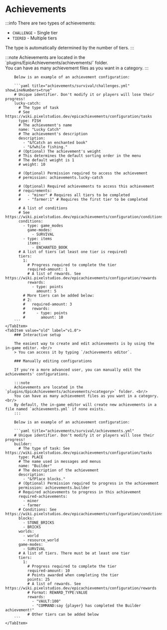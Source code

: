 
# Achievements

:::info
There are two types of achievements:
- `CHALLENGE` - Single tier
- `TIERED` - Multiple tiers

The type is automatically determined by the number of tiers.
:::

<Tabs>
    <TabItem value="new" label="v2.0" default>
        :::note
        Achievements are located in the `plugins/EpicAchievements/achievements/<category>` folder. <br/>
        You can have as many achievement files as you want in a category.
        :::

        Below is an example of an achievement configuration:

        ```yaml title="achievements/survival/challenges.yml" showLineNumbers=true"
        # Unique identifier. Don't modify it or players will lose their progress!
        lucky-catch:
          # The type of task
          # See https://wiki.pixelstudios.dev/epicachievements/configuration/tasks
          type: FISH
          # The achievement's name
          name: "Lucky Catch"
          # The achievement's description
          description:
            - "&fCatch an enchanted book"
            - "&fwhile fishing."
          # (Optional) The achievement's weight
          # This determines the default sorting order in the menu
          # The default weight is 1
          # weight: 10

          # (Optional) Permission required to access the achievement
          # permission: achievements.lucky-catch

          # (Optional) Required achievements to access this achievement
          # requirements:
          #   - "miner" # Requires all tiers to be completed
          #   - "farmer:1" # Requires the first tier to be completed

          # A list of conditions
          # See https://wiki.pixelstudios.dev/epicachievements/configuration/conditions
          conditions:
            - type: game_modes
              game-modes:
                - SURVIVAL
            - type: items
              items:
                - ENCHANTED_BOOK
          # A list of tiers (at least one tier is required)
          tiers:
            1:
              # Progress required to complete the tier
              required-amount: 1
              # A list of rewards. See https://wiki.pixelstudios.dev/epicachievements/configuration/rewards
              rewards:
                - type: points
                  amount: 5
            # More tiers can be added below:
            # 2:
            #   required-amount: 3
            #   rewards:
            #     - type: points
            #       amount: 10
        ```
    </TabItem>
    <TabItem value="old" label="v1.0">
        ### Interactive setup

        The easiest way to create and edit achievements is by using the in-game editor. <br/>
        > You can access it by typing `/achievements editor`.

        ### Manually editing configurations

        If you're a more advanced user, you can manually edit the achievements' configurations.

        :::note
        Achievements are located in the `plugins/EpicAchievements/achievements/<category>` folder. <br/>
        You can have as many achievement files as you want in a category. <br/>
        By default, the in-game editor will create new achievements in a file named `achievements.yml` if none exists.
        :::

        Below is an example of an achievement configuration:

        ```yaml title="achievements/survival/achievements.yml"
        # Unique identifier. Don't modify it or players will lose their progress!
        builder:
          # The type of task: See https://wiki.pixelstudios.dev/epicachievements/configuration/tasks
          type: PLACE
          # The name used in messages and menus
          name: "Builder"
          # The description of the achievement
          description:
            - "&fPlace blocks."
          # (Optional) Permission required to progress in the achievement
          permission: achievements.builder
          # Required achievements to progress in this achievement
          required-achievements:
            - miner
            - farmer
          # Conditions: See https://wiki.pixelstudios.dev/epicachievements/configuration/conditions
          blocks:
            - STONE_BRICKS
            - BRICKS
          worlds:
            - world
            - resource_world
          game-modes:
            - SURVIVAL
          # A list of tiers. There must be at least one tier
          tiers:
            1:
              # Progress required to complete the tier
              required-amount: 10
              # Points awarded when completing the tier
              points: 25
              # A list of rewards. See https://wiki.pixelstudios.dev/epicachievements/configuration/rewards
              # Format: REWARD_TYPE:VALUE
              rewards:
                - "VAULT:100"
                - "COMMAND:say {player} has completed the Builder achievement!"
              # Other tiers can be added below
        ```
    </TabItem>
</Tabs>

